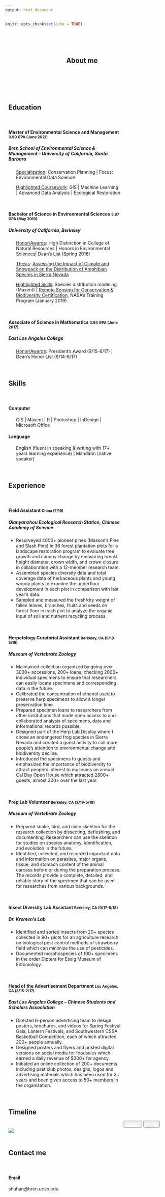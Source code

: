 ```yaml
---
output: html_document
---
```


```r
knitr::opts_chunk$set(echo = TRUE)
```

<style>
.column {
  float: left;
  padding: 10px;
}

.left {
  width: 30%;
}

.right {
  width: 70%;
}

.row:after {
  content: "";
  display: table;
  clear: both;
}
</style>

<br><br><br>

<center>

<h2>About me&emsp;</h2>

</center>

<br><br><br>

<div class="row">
  <div class="column left" align="center">

  <h2>Education</h2>
  </div>
  <div class="column right">
  <h4>**Master of Environmental Science and Management**
  <small class="text-muted">3.90 GPA (June 2021)
  </small>
  </h4> 
  <h5>Bren School of Environmental Science & Management – University of California, Santa Barbara</h5>
  <ul>
  <p><u>Specialization</u>: Conservation Planning | Focus: Environmental Data Science 
  </p>
  <p><u>Highlighted Coursework</u>: GIS | Machine Learning | Advanced Data Analysis | Ecological Restoration  
  </p>
  </ul>
  
  <br>
  
  <h4>**Bachelor of Science in Environmental Sciences**
  <small class="text-muted">3.87 GPA (May 2019)
  </small>
  </h4> 
  <h5>University of California, Berkeley</h5>
  <ul>
  <p><u>Honor/Awards</u>: High Distinction in College of Natural Resources | Honors in Environmental Sciences| Dean’s List (Spring 2018)
  </p>
  <p><u>Thesis</u>: [Assessing the Impact of Climate and Snowpack on the Distribution of Amphibian Species in Sierra Nevada](paper/amphibian_thesis.pdf)
  </p>
  <p><u>Highlighted Skills</u>: Species distribution modeling (Maxent) | [Remote Sensing for Conservation & Biodiversity Certification](about_me/NASA_certificate_Shuhan Song.pdf), NASA’s Training Program (January 2019)
  </p>
  </ul>

<br>

  <h4>**Associate of Science in Mathematics**
  <small class="text-muted">3.94 GPA (June 2017)
  </small>
  </h4>
  <h5>East Los Angeles College</h5>
  <ul>
  <p><u>Honor/Awards</u>: President’s Award (9/15-6/17) | Dean’s Honor List (9/14-6/17)
  </p>
  </ul>
  </div>
</div>

<div class="row">
  <div class="column left" align="center">
  <h2>Skills</h2>
  </div>
  <div class="column right">
  <h4>**Computer**</h4> 
  <ul>
  <p>GIS | Maxent | R | Photoshop | InDesign | Microsoft Office
  </p>
  </ul>
  <h4>**Language**</h4> 
  <ul>
  <p>English (fluent in speaking & writing with 17+ years learning experience) | Mandarin (native speaker) 
  </p>
  </ul>

  </div>
</div>

<div class="row">
  <div class="column left" align="center">
  <h2>Experience</h2>
  </div>
  <div class="column right">
  <h4>**Field Assistant**
  <small class="text-muted"> China (7/19) 
  </small>
  </h4> 
  <h5>Qianyanzhou Ecological Research Station, Chinese Academy of Science</h5>
  <ul>
  <li>Resurveyed 4000+ pioneer pines (Masson’s Pine and Slash Pine) in 36 forest plantation plots for a landscape restoration program to evaluate tree growth and canopy change by measuring breast height diameter, crown width, and crown closure in collaboration with a 12-member research team.</li>
  <li>Assembled species diversity data and total coverage data of herbaceous plants and young woody plants to examine the underfloor development in each plot in comparison with last year’s data. </li>
  <li>Sampled and measured the fresh/dry weight of fallen leaves, branches, fruits and seeds on forest floor in each plot to analyze the organic input of soil and nutrient recycling process.</li>
  </ul>

<br>

  <h4>**Herpetology Curatorial Assistant**
  <small class="text-muted"> Berkeley, CA (9/18-5/19) 
  </small>
  </h4> 
  <h5>Museum of Vertebrate Zoology</h5>
  <ul>
  <li>Maintained collection organized by going over 3000+ accessions, 200+ loans, checking 2000+ individual specimens to ensure that researchers can easily locate specimens and corresponding data in the future. </li>
  <li>Calibrated the concentration of ethanol used to preserve herp specimens to allow a longer preservation time.</li>
  <li>Prepared specimen loans to researchers from other institutions that made open access to and collaborated analysis of specimens, data and informational records possible.</li>
  <li>Designed part of the Herp Lab Display where I chose an endangered frog species in Sierra Nevada and created a guest activity to call more people’s attention to environmental change and biodiversity decline. </li>
  <li>Introduced the specimens to guests and emphasized the importance of biodiversity to attract people’s interest to museums on annual Cal Day Open House which attracted 2800+ guests, almost 300+ over the last year.</li>
  </ul>
  
<br>

<h4>**Prep Lab Volunteer**
  <small class="text-muted"> Berkeley, CA (2/19-5/19) 
  </small>
  </h4> 
  <h5>Museum of Vertebrate Zoology</h5>
  <ul>
  <li>Prepared snake, bird, and mice skeleton for the research collection by dissecting, defleshing, and documenting. Researchers can use the skeleton for studies on species anatomy, identification, and evolution in the future.</li>
  <li>Identified, collected, and recorded important data and information on parasites, major organs, tissue, and stomach content of the animal carcass before or during the preparation process. The records provide a complete, detailed, and reliable story of the specimen that can be used for researches from various backgrounds.</li>
  </ul>
  
<br>

<h4>**Insect Diversity Lab Assistant**
  <small class="text-muted"> Berkeley, CA (9/17-5/18) 
  </small>
  </h4> 
  <h5>Dr. Kremen’s Lab</h5>
  <ul>
  <li>Identified and sorted insects from 20+ species collected in 90+ plots for an agriculture research on biological pest control methods of strawberry field which can minimize the use of pesticides.</li>
  <li>Documented morphospecies of 100+ specimens in the order Diptera for Essig Museum of Entomology.</li>
  </ul>
  
<br>

<h4>**Head of the Advertisement Department**
  <small class="text-muted"> Los Angeles, CA (3/15-2/17) 
  </small>
  </h4> 
  <h5>East Los Angeles College – Chinese Students and Scholars Association</h5>
  <ul>
  <li>Directed 6-person advertising team to design posters, brochures, and videos for Spring Festival Gala, Lantern Festivals, and Southwestern CSSA Basketball Competition, each of which attracted 200+ people annually.</li>
  <li>Designed posters and flyers and posted digital versions on social media for foodsales which earned a daily revenue of $300+ for agency.</li>
  <li>Initiated an online collection of 200+ documents including past club photos, designs, logos and advertising materials which has been used for 3+ years and been given access to 50+ members in the organization.</li>
  </ul>
  
  </div>
</div>

<div class=""row>
  <div class="column left" align="center">
  <h2>Timeline</h2>
  </div>
  <div class="column right">
  <img src="about_me/resume_colorful.png">
  </div>
</div>


<div class=""row>
  <div class="column left" align="center">
  <h2>Contact me</h2>
  </div>
  <div class="column right">
  <h4>**Email**</h4> 
  <p>shuhan@bren.ucsb.edu</p>
  </div>
</div>

<br><br><br>

<div  align="center" id="footer">
  <button type="button" class="btn btn-primary disabled" ><a href="gallery.html" style="color:white" >Gallery</a></button>
  <button type="button" class="btn btn-primary disabled"><a href="index.html" style="color:white">Home</a></button>
</div>